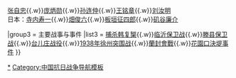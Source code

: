 {{navbox
|name = 徐州会战
|title = [[中国抗日战争]]之[[徐州会战]]
|state = autocollapse

|group1 = 参战方
|list1 = [[File:Flag of the Republic of China Army.svg|20px]] [[国民革命军]]<br />
[[File:War flag of the Imperial Japanese Army.svg|20px]] [[大日本帝国陆军]]

|group2   = 指挥官
|list2    =
中国：[[李宗仁]]{{.w}}[[张自忠]]{{.w}}[[庞炳勋]]{{.w}}[[孙连仲]]{{.w}}[[王铭章]]{{.w}}[[刘汝明]]<br />
日本：[[寺内寿一]]{{.w}}[[畑俊六]]{{.w}}[[板垣征四郎]]{{.w}}[[矶谷廉介]]

|group3  = 主要战事与事件
|list3  = [[捕杀韩复榘]]{{.w}}[[临沂保卫战]]{{.w}}[[滕县保卫战]]{{.w}}[[台兒莊戰役|台儿庄战役]]{{.w}}[[1938年徐州突围战]]{{.w}}[[蘭封會戰]]{{.w}}[[花園口決堤事件]]
}}<noinclude>

[[Category:徐州会战|*]]
[[Category:中国抗日战争导航模板]]
</noinclude>